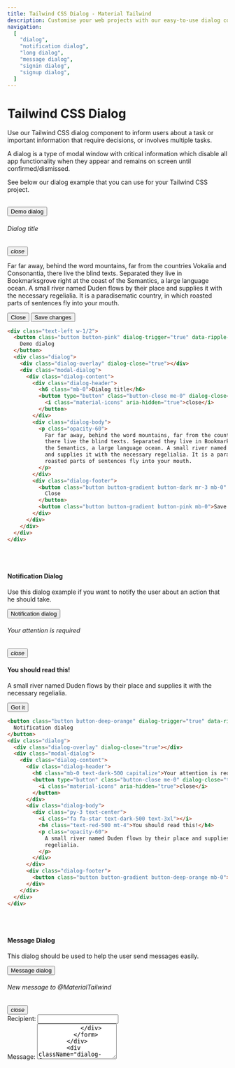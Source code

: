 ```yaml
---
title: Tailwind CSS Dialog - Material Tailwind
description: Customise your web projects with our easy-to-use dialog component for Tailwind CSS using Material Design guidelines.
navigation:
  [
    "dialog",
    "notification dialog",
    "long dialog",
    "message dialog",
    "signin dialog",
    "signup dialog",
  ]
---
```


# Tailwind CSS Dialog

Use our Tailwind CSS dialog component to inform users about a task or important information that require decisions, or involves multiple tasks.

A dialog is a type of modal window with critical information which disable all app functionality when they appear and remains on screen until confirmed/dismissed.

See below our dialog example that you can use for your Tailwind CSS project.

<br />
<ComponentCard id="dialog">
  <button
    className="button button-pink mx-auto flex"
    dialog-trigger="true"
    data-ripple-light="true"
  >
    Demo dialog
  </button>
  <div className="dialog">
    <div className="dialog-overlay" dialog-close="true"></div>
    <div className="modal-dialog">
      <div className="dialog-content">
        <div className="dialog-header">
          <h6 className="mb-0">Dialog title</h6>
          <button
            type="button"
            className="button-close me-0"
            dialog-close="true"
            aria-label="Close"
          >
            <i className="material-icons" aria-hidden="true">
              close
            </i>
          </button>
        </div>
        <div className="dialog-body">
          <p className="opacity-60">
            Far far away, behind the word mountains, far from the countries Vokalia and Consonantia,
            there live the blind texts. Separated they live in Bookmarksgrove right at the coast of
            the Semantics, a large language ocean. A small river named Duden flows by their place
            and supplies it with the necessary regelialia. It is a paradisematic country, in which
            roasted parts of sentences fly into your mouth.
          </p>
        </div>
        <div className="dialog-footer">
          <button className="button button-gradient button-dark mr-3 mb-0" dialog-close="true">
            Close
          </button>
          <button className="button button-gradient button-pink mb-0">Save changes</button>
        </div>
      </div>
    </div>
  </div>
</ComponentCard>

```html showLineNumbers
<div class="text-left w-1/2">
  <button class="button button-pink" dialog-trigger="true" data-ripple-light="true">
    Demo dialog
  </button>
  <div class="dialog">
    <div class="dialog-overlay" dialog-close="true"></div>
    <div class="modal-dialog">
      <div class="dialog-content">
        <div class="dialog-header">
          <h6 class="mb-0">Dialog title</h6>
          <button type="button" class="button-close me-0" dialog-close="true" aria-label="Close">
            <i class="material-icons" aria-hidden="true">close</i>
          </button>
        </div>
        <div class="dialog-body">
          <p class="opacity-60">
            Far far away, behind the word mountains, far from the countries Vokalia and Consonantia,
            there live the blind texts. Separated they live in Bookmarksgrove right at the coast of
            the Semantics, a large language ocean. A small river named Duden flows by their place
            and supplies it with the necessary regelialia. It is a paradisematic country, in which
            roasted parts of sentences fly into your mouth.
          </p>
        </div>
        <div class="dialog-footer">
          <button class="button button-gradient button-dark mr-3 mb-0" dialog-close="true">
            Close
          </button>
          <button class="button button-gradient button-pink mb-0">Save changes</button>
        </div>
      </div>
    </div>
  </div>
</div>
```

<br />
<br />

#### Notification Dialog

Use this dialog example if you want to notify the user about an action that he should take.

<ComponentCard id="notification dialog">
  <button className="button button-deep-orange" dialog-trigger="true" data-ripple-light="true">
    Notification dialog
  </button>
  <div className="dialog">
    <div className="dialog-overlay" dialog-close="true"></div>
    <div className="modal-dialog">
      <div className="dialog-content">
        <div className="dialog-header">
          <h6 className="mb-0 text-dark-500 capitalize">Your attention is required</h6>
          <button
            type="button"
            className="button-close me-0"
            dialog-close="true"
            aria-label="Close"
          >
            <i className="material-icons" aria-hidden="true">
              close
            </i>
          </button>
        </div>
        <div className="dialog-body">
          <div className="py-3 text-center">
            <i className="fa fa-star text-dark-500 text-3xl"></i>
            <h4 className="text-red-500 mt-4">You should read this!</h4>
            <p className="opacity-60">
              A small river named Duden flows by their place and supplies it with the necessary
              regelialia.
            </p>
          </div>
        </div>
        <div className="dialog-footer">
          <button className="button button-gradient button-pink mb-0">Got it</button>
        </div>
      </div>
    </div>
  </div>
</ComponentCard>

```html showLineNumbers
<button class="button button-deep-orange" dialog-trigger="true" data-ripple-light="true">
  Notification dialog
</button>
<div class="dialog">
  <div class="dialog-overlay" dialog-close="true"></div>
  <div class="modal-dialog">
    <div class="dialog-content">
      <div class="dialog-header">
        <h6 class="mb-0 text-dark-500 capitalize">Your attention is required</h6>
        <button type="button" class="button-close me-0" dialog-close="true" aria-label="Close">
          <i class="material-icons" aria-hidden="true">close</i>
        </button>
      </div>
      <div class="dialog-body">
        <div class="py-3 text-center">
          <i class="fa fa-star text-dark-500 text-3xl"></i>
          <h4 class="text-red-500 mt-4">You should read this!</h4>
          <p class="opacity-60">
            A small river named Duden flows by their place and supplies it with the necessary
            regelialia.
          </p>
        </div>
      </div>
      <div class="dialog-footer">
        <button class="button button-gradient button-deep-orange mb-0">Got it</button>
      </div>
    </div>
  </div>
</div>
```

<br />
<br />

#### Message Dialog

This dialog should be used to help the user send messages easily.

<ComponentCard id="message dialog">
  <button className="button button-green" dialog-trigger="true" data-ripple-light="true">
    Message dialog
  </button>
  <div className="dialog">
    <div className="dialog-overlay" dialog-close="true"></div>
    <div className="modal-dialog">
      <div className="dialog-content">
        <div className="dialog-header">
          <h6 className="mb-0 text-dark-500 capitalize">New message to @MaterialTailwind</h6>
          <button
            type="button"
            className="button-close me-0"
            dialog-close="true"
            aria-label="Close"
          >
            <i className="material-icons" aria-hidden="true">
              close
            </i>
          </button>
        </div>
        <div className="dialog-body">
          <form action="role">
            <div className="input-group input-group-static my-3">
              <label>Recipient:</label>
              <input type="email" className="form-control" />
            </div>
            <div className="input-group input-group-static my-3">
              <label>Message:</label>
              <textarea type="email" className="form-control" rows="5" />
            </div>
          </form>
        </div>
        <div className="dialog-footer">
          <button className="button button-gradient button-green mb-0">Send</button>
        </div>
      </div>
    </div>
  </div>
</ComponentCard>

```html showLineNumbers
<button class="button button-green" dialog-trigger="true" data-ripple-light="true">
  Message dialog
</button>
<div class="dialog">
  <div class="dialog-overlay" dialog-close="true"></div>
  <div class="modal-dialog">
    <div class="dialog-content">
      <div class="dialog-header">
        <h6 class="mb-0 text-dark-500 capitalize">New message to @MaterialTailwind</h6>
        <button type="button" class="button-close me-0" dialog-close="true" aria-label="Close">
          <i class="material-icons" aria-hidden="true">close</i>
        </button>
      </div>
      <div class="dialog-body">
        <form action="role">
          <div class="input-group input-group-static my-3">
            <label>Recipient:</label>
            <input type="email" class="form-control" />
          </div>
          <div class="input-group input-group-static my-3">
            <label>Message:</label>
            <textarea type="email" class="form-control" rows="5" />
          </div>
        </form>
      </div>
      <div class="dialog-footer">
        <button class="button button-gradient button-green mb-0">Send</button>
      </div>
    </div>
  </div>
</div>
```

<br />
<br />

#### Long Dialog

Use this dialog example to notify the user with longer informational messages.

<ComponentCard id="long dialog">
  <button className="button button-pink" dialog-trigger="true" data-ripple-light="true">
    Long dialog
  </button>
  <div className="dialog">
    <div className="dialog-overlay" dialog-close="true"></div>
    <div className="modal-dialog">
      <div className="dialog-content">
        <div className="dialog-header">
          <h5 className="mb-0 text-dark-500 capitalize">Modal title</h5>
          <button
            type="button"
            className="button-close me-0"
            dialog-close="true"
            aria-label="Close"
          >
            <i className="material-icons" aria-hidden="true">
              close
            </i>
          </button>
        </div>
        <div className="dialog-body">
          <p className="opacity-60">
            I always felt like I could do anything. That’s the main thing people are controlled by!
            Thoughts- their perception of themselves! They're slowed down by their perception of
            themselves. If you're taught you can’t do anything, you won’t do anything. I was taught
            I could do everything.
          </p>
          <br />
          <br />
          <p className="opacity-60">
            As we live, our hearts turn colder. Cause pain is what we go through as we become older.
            We get insulted by others, lose trust for those others. We get back stabbed by friends.
            It becomes harder for us to give others a hand. We get our heart broken by people we
            love, even that we give them all we have. Then we lose family over time. What else could
            rust the heart more over time? Blackgold.
          </p>
          <br />
          <br />
          <p className="opacity-60">
            We’re not always in the position that we want to be at. We’re constantly growing. We’re
            constantly making mistakes. We’re constantly trying to express ourselves and actualize
            our dreams. If you have the opportunity to play this game of life you need to appreciate
            every moment. A lot of people don’t appreciate the moment until it’s passed.
          </p>
          <br />
          <br />
          <p className="opacity-60">
            There’s nothing I really wanted to do in life that I wasn’t able to get good at. That’s
            my skill. I’m not really specifically talented at anything except for the ability to
            learn. That’s what I do. That’s what I’m here for. Don’t be afraid to be wrong because
            you can’t learn anything from a compliment.
          </p>
          <br />
          <br />
          <p className="opacity-60">
            It really matters and then like it really doesn’t matter. What matters is the people who
            are sparked by it. And the people who are like offended by it, it doesn’t matter.
            Because it's about motivating the doers. Because I’m here to follow my dreams and
            inspire other people to follow their dreams, too.
          </p>
          <br />
          <br />
          <p className="opacity-60">
            The time is now for it to be okay to be great. People in this world shun people for
            being great. For being a bright color. For standing out. But the time is now to be okay
            to be the greatest you. Would you believe in what you believe in, if you were the only
            one who believed it?
          </p>
        </div>
        <div className="dialog-footer">
          <button className="button button-gradient button-dark mr-3 mb-0" dialog-close="true">
            Close
          </button>
          <button className="button button-gradient button-pink mb-0">Save changes</button>
        </div>
      </div>
    </div>
  </div>
</ComponentCard>

```html showLineNumbers
<button class="button button-pink" dialog-trigger="true" data-ripple-light="true">
  Long dialog
</button>
<div class="dialog">
  <div class="dialog-overlay" dialog-close="true"></div>
  <div class="modal-dialog">
    <div class="dialog-content">
      <div class="dialog-header">
        <h5 class="mb-0 text-dark-500 capitalize">Modal title</h5>
        <button type="button" class="button-close me-0" dialog-close="true" aria-label="Close">
          <i class="material-icons" aria-hidden="true">close</i>
        </button>
      </div>
      <div class="dialog-body">
        <p class="opacity-60">
          I always felt like I could do anything. That’s the main thing people are controlled by!
          Thoughts- their perception of themselves! They're slowed down by their perception of
          themselves. If you're taught you can’t do anything, you won’t do anything. I was taught I
          could do everything.
        </p>
        <br /><br />
        <p class="opacity-60">
          As we live, our hearts turn colder. Cause pain is what we go through as we become older.
          We get insulted by others, lose trust for those others. We get back stabbed by friends. It
          becomes harder for us to give others a hand. We get our heart broken by people we love,
          even that we give them all we have. Then we lose family over time. What else could rust
          the heart more over time? Blackgold.
        </p>
        <br /><br />
        <p class="opacity-60">
          We’re not always in the position that we want to be at. We’re constantly growing. We’re
          constantly making mistakes. We’re constantly trying to express ourselves and actualize our
          dreams. If you have the opportunity to play this game of life you need to appreciate every
          moment. A lot of people don’t appreciate the moment until it’s passed.
        </p>
        <br /><br />
        <p class="opacity-60">
          There’s nothing I really wanted to do in life that I wasn’t able to get good at. That’s my
          skill. I’m not really specifically talented at anything except for the ability to learn.
          That’s what I do. That’s what I’m here for. Don’t be afraid to be wrong because you can’t
          learn anything from a compliment.
        </p>
        <br /><br />
        <p class="opacity-60">
          It really matters and then like it really doesn’t matter. What matters is the people who
          are sparked by it. And the people who are like offended by it, it doesn’t matter. Because
          it's about motivating the doers. Because I’m here to follow my dreams and inspire other
          people to follow their dreams, too.
        </p>
        <br /><br />
        <p class="opacity-60">
          The time is now for it to be okay to be great. People in this world shun people for being
          great. For being a bright color. For standing out. But the time is now to be okay to be
          the greatest you. Would you believe in what you believe in, if you were the only one who
          believed it?
        </p>
      </div>
      <div class="dialog-footer">
        <button class="button button-gradient button-dark mr-3 mb-0" dialog-close="true">
          Close
        </button>
        <button class="button button-gradient button-pink mb-0">Save changes</button>
      </div>
    </div>
  </div>
</div>
```

<br />
<br />

#### Signin Dialog

Use this example to help users Sign in easily

<ComponentCard id="signin dialog">
  <button className="button button-pink" dialog-trigger="true" data-ripple-light="true">
    Signin dialog
  </button>
  <div className="dialog">
    <div className="dialog-overlay" dialog-close="true"></div>
    <div className="modal-dialog">
      <div className="dialog-content mx-12">
        <div className="card">
          <div className="card-header mx-4 -mt-6">
            <div className="bg-pink-500 shadow-lg rounded-lg py-3 pe-1">
              <h4 className="text-white font-bold text-center mt-2 mb-0">Sign in</h4>
              <div className="flex mt-4">
                <a className="button button-text ml-auto" href="#">
                  <i className="fab fa-facebook-f text-white text-lg"></i>
                </a>
                <a className="button button-text" href="#">
                  <i className="fab fa-github text-white text-lg"></i>
                </a>
                <a className="button button-text mr-auto" href="#">
                  <i className="fab fa-google text-white text-lg"></i>
                </a>
              </div>
            </div>
          </div>
          <div className="card-body">
            <form action="role">
              <div className="input-group input-group-outline my-3">
                <label className="form-label">Email</label>
                <input type="email" className="form-control" />
              </div>
              <div className="input-group input-group-outline my-3">
                <label className="form-label">Password</label>
                <input type="password" className="form-control" />
              </div>
            </form>
            <div className="form-check form-switch flex items-center my-7 ml-1">
              <input
                className="opacity-0 cursor-pointer absolute z-10 w-8 h-5"
                data-attribute="toggle"
                id="remember"
              />
              <div className="form-check-input"></div>
              <label className="form-check-label mb-0 ml-2 cursor-pointer">Remember me</label>
            </div>
            <button className="button button-pink w-full">Sign In</button>
            <a href="#">
              <p className="text-center mt-5 mb-0 text-sm">Don&apos;t have an account?</p>
            </a>
          </div>
        </div>
      </div>
    </div>
  </div>
</ComponentCard>

```html showLineNumbers
<button className="button button-pink" dialog-trigger="true" data-ripple-light="true">
  Signin dialog
</button>
<div className="dialog">
  <div className="dialog-overlay" dialog-close="true"></div>
  <div className="modal-dialog">
    <div className="dialog-content mx-12">
      <div className="card">
        <div className="card-header mx-4 -mt-6">
          <div className="bg-pink-500 shadow-lg rounded-lg py-3 pe-1">
            <h4 className="text-white font-bold text-center mt-2 mb-0">Sign in</h4>
            <div className="flex mt-4">
              <a className="button button-text ml-auto" href="#">
                <i className="fab fa-facebook-f text-white text-lg"></i>
              </a>
              <a className="button button-text" href="#">
                <i className="fab fa-github text-white text-lg"></i>
              </a>
              <a className="button button-text mr-auto" href="#">
                <i className="fab fa-google text-white text-lg"></i>
              </a>
            </div>
          </div>
        </div>
        <div className="card-body">
          <form action="role">
            <div className="input-group input-group-outline my-3">
              <label className="form-label">Email</label>
              <input type="email" className="form-control" />
            </div>
            <div className="input-group input-group-outline my-3">
              <label className="form-label">Password</label>
              <input type="password" className="form-control" />
            </div>
          </form>
          <div className="form-check form-switch flex items-center my-7 ml-1">
            <input
              className="opacity-0 cursor-pointer absolute z-10 w-8 h-5"
              data-attribute="toggle"
              id="remember"
            />
            <div className="form-check-input"></div>
            <label className="form-check-label mb-0 ml-2 cursor-pointer">Remember me</label>
          </div>
          <button className="button button-pink w-full">Sign In</button>
          <a href="#">
            <p className="text-center mt-5 mb-0 text-sm">Don&apos;t have an account?</p>
          </a>
        </div>
      </div>
    </div>
  </div>
</div>
```

<br />
<br />

#### Signup Dialog

Use this example to help users Signup in easily

<ComponentCard id="signup dialog">
  <button className="button button-cyan" dialog-trigger="true" data-ripple-light="true">
    Signup dialog
  </button>
  <div className="dialog">
    <div className="dialog-overlay" dialog-close="true"></div>
    <div className="modal-dialog">
      <div className="dialog-content mx-12">
        <div className="card">
          <div className="card-header mx-4 -mt-6">
            <div className="bg-cyan-500 shadow-lg rounded-lg py-3 pe-1">
              <h4 className="text-white font-bold text-center mt-2 mb-0">Sign up</h4>
              <div className="flex mt-4">
                <a className="button button-text ml-auto" href="#">
                  <i className="fab fa-facebook-f text-white text-lg"></i>
                </a>
                <a className="button button-text" href="#">
                  <i className="fab fa-github text-white text-lg"></i>
                </a>
                <a className="button button-text mr-auto" href="#">
                  <i className="fab fa-google text-white text-lg"></i>
                </a>
              </div>
            </div>
          </div>
          <div className="card-body">
            <form action="role">
              <div className="input-group input-group-dynamic my-5">
                <label className="form-label">Username</label>
                <input type="text" className="form-control" />
              </div>
              <div className="input-group input-group-dynamic my-5">
                <label className="form-label">Email</label>
                <input type="email" className="form-control" />
              </div>
              <div className="input-group input-group-dynamic my-5">
                <label className="form-label">Password</label>
                <input type="password" className="form-control" />
              </div>
            </form>
            <button className="button button-cyan flex mx-auto">Sign Up</button>
            <a href="#">
              <p className="text-center mt-5 mb-0 text-sm">Already have an account?</p>
            </a>
          </div>
        </div>
      </div>
    </div>
  </div>
</ComponentCard>

```html showLineNumbers
<button className="button button-cyan" dialog-trigger="true" data-ripple-light="true">
  Signup dialog
</button>
<div className="dialog">
  <div className="dialog-overlay" dialog-close="true"></div>
  <div className="modal-dialog">
    <div className="dialog-content mx-12">
      <div className="card">
        <div className="card-header mx-4 -mt-6">
          <div className="bg-cyan-500 shadow-lg rounded-lg py-3 pe-1">
            <h4 className="text-white font-bold text-center mt-2 mb-0">Sign up</h4>
            <div className="flex mt-4">
              <a className="button button-text ml-auto" href="#">
                <i className="fab fa-facebook-f text-white text-lg"></i>
              </a>
              <a className="button button-text" href="#">
                <i className="fab fa-github text-white text-lg"></i>
              </a>
              <a className="button button-text mr-auto" href="#">
                <i className="fab fa-google text-white text-lg"></i>
              </a>
            </div>
          </div>
        </div>
        <div className="card-body">
          <form action="role">
            <div className="input-group input-group-dynamic my-5">
              <label className="form-label">Username</label>
              <input type="text" className="form-control" />
            </div>
            <div className="input-group input-group-dynamic my-5">
              <label className="form-label">Email</label>
              <input type="email" className="form-control" />
            </div>
            <div className="input-group input-group-dynamic my-5">
              <label className="form-label">Password</label>
              <input type="password" className="form-control" />
            </div>
          </form>
          <button className="button button-cyan flex mx-auto">Sign Up</button>
          <a href="#">
            <p className="text-center mt-5 mb-0 text-sm">Already have an account?</p>
          </a>
        </div>
      </div>
    </div>
  </div>
</div>
```

{" "}
